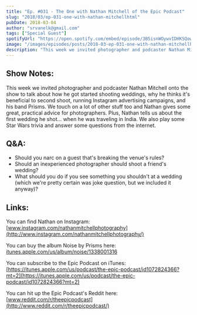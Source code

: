 ```yaml
---
title: "Ep. #031 - The One with Nathan Mitchell of the Epic Podcast"
slug: "2018/03/ep-031-one-with-nathan-mitchellhtml"
pubDate: 2018-03-04
author: "srvanelk@gmail.com"
tags: ["Special Guest"]
spotifyUrl: "https://open.spotify.com/embed/episode/3B5isnWOywvIDHKSQowOTN?utm_source=generator"
image: "/images/episodes/posts/2018-03-ep-031-one-with-nathan-mitchellhtml/Headshot.webp"
description: "This week we invited photographer and podcaster Nathan Mitchell onto the show to talk about how he got started shooting weddings, why he thinks it's beneficial to second shoot, running Instagram advertising campaigns, and his band Prisms. We touch on a lot of other stuff too and Nathan gives some great, practical advice for photographers. Plus, Nathan tells us about the first wedding he shot... when he was traveling in India. We also play some Star Wars trivia and answer some questions from the internet about whether or not you should narc on a guest that's breaking the venue's rules, whether or not an inexperienced photographer should shoot a friend's wedding, and what to do if you see something you shouldn't at a wedding (which we're pretty certain was joke question, but we included it anyway)."
---
```


## Show Notes:
This week we invited photographer and podcaster Nathan Mitchell onto the show to talk about how he got started shooting weddings, why he thinks it's beneficial to second shoot, running Instagram advertising campaigns, and his band Prisms. We touch on a lot of other stuff too and Nathan gives some great, practical advice for photographers. Plus, Nathan tells us about the first wedding he shot... when he was traveling in India. We also play some Star Wars trivia and answer some questions from the internet.

## Q&A:
- Should you narc on a guest that's breaking the venue's rules?
- Should an inexperienced photographer should shoot a friend's wedding? 
- What should you do if you see something you shouldn't at a wedding (which we're pretty certain was joke question, but we included it anyway)?

## Links:
You can find Nathan on Instagram:   
[www.instagram.com/nathanmitchellphotography](http://www.instagram.com/nathanmitchellphotography/)

You can buy the album Noise by Prisms here:   
[itunes.apple.com/us/album/noise/1338001316](http://itunes.apple.com/us/album/noise/1338001316)

You can subscribe to the Epic Podcast on iTunes:   
[https://itunes.apple.com/us/podcast/the-epic-podcast/id1072824366?mt=2](https://itunes.apple.com/us/podcast/the-epic-podcast/id1072824366?mt=2)

You can hit up the Epic Podcast's Reddit here:   
[www.reddit.com/r/theepicpodcast](http://www.reddit.com/r/theepicpodcast/)
